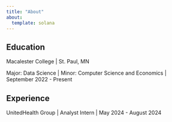 ```yaml
---
title: "About"
about: 
  template: solana
---
```


## Education

Macalester College \| St. Paul, MN

Major: Data Science \| Minor: Computer Science and Economics \| September 2022 - Present

## Experience

UnitedHealth Group \| Analyst Intern \| May 2024 - August 2024
